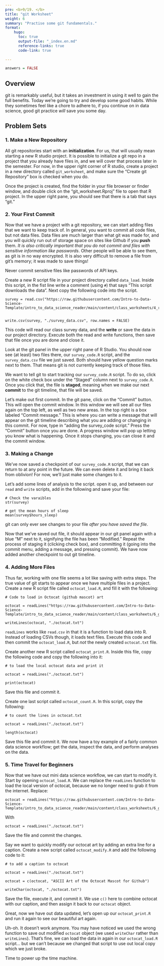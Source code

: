 ```yaml
---
pre: <b>9/19. </b>
title: "git Worksheet"
weight: 6
summary: "Practise some git fundamentals."
format:
    hugo:
      toc: true
      output-file: "_index.en.md"
      reference-links: true
      code-link: true
      
---
```


```r
answers = FALSE
```

## Overview

git is remarkably useful, but it takes an investment in using it well to gain the full benefits. Today we're going to try and develop some good habits. While they sometimes feel like a chore to adhere to, if you continue on in data science, good git practice *will* save you some day.

## Problem Sets

### 1. Make a New Repository

All git repositories start with an **initialization**. For us, that will usually mean starting a new R studio project. It is possible to initialize a git repo in a project that you already have files in, and we will cover that process later in the semester. For now, in the upper right corner of R studio, create a project in a new directory called `git_worksheet`, and make sure the "Create git Repository" box is checked when you do.

Once the project is created, find the folder in your file browser or finder window, and double click on the "git_worksheet.Rproj" file to open that R project. In the upper right pane, you should see that there is a tab that says "git."

### 2. Your First Commit

Now that we have a project with a git repository, we can start adding files that we want to keep track of. In general, you want to commit all code files, but not data files. Data files are much larger than what git was made for, and you will quickly run out of storage space on sites like Github if you **push** them. *It is also critically important that you do not commit and files with sensitive information like passwords*. Other people will be able to see them, as git is in no way encrypted. It is also very difficult to remove a file from git's memory; it was made to save things!

:::{.callout-note}
Never commit sensitive files like passwords of API keys.
:::

Create a new R script file in your project directory called `data_load`. Inside this script, in the fist line write a comment (using `#`) that says "This script downloads the data". Next copy the following code into the script.

```
survey = read.csv("https://raw.githubusercontent.com/Intro-to-Data-Science-Template/intro_to_data_science_reader/main/content/class_worksheets/4_r_rstudio/data/survey_data.csv")


write.csv(survey, "./survey_data.csv", row.names = FALSE)
```

This code will read our class survey data, and the **write** or save the data in our project directory. Execute both the read and write functions, then save that file once you are done and close it.

Look at the git panel in the upper right pane of R Studio. You should now see (at least) two files there, our `survey_code.R` script, and the `survey_data.csv` file we just saved. Both should have yellow question marks next to them. That means git is not currently keeping track of those files.

We want to tell git to start tracking our `survey_code.R` script. To do so, click on the white check box under the "Staged" column next to `survey_code.R`. Once you click that, the file is **staged**, meaning when we make our next **commit** to the git timeline, that file will be saved. 

Let's make out first commit. In the git pane, click on the "Commit" button. This will open the commit window. In this window we will see all our files again on the top left, as well as two new areas. In the top right is a box labeled "Commit message." This is where you can write a message that will appear on the git timeline describing what you are adding or changing in this commit. For now, type in "adding the survey_code script." Press the "Commit" button once you are done. A progress window will pop up letting you know what is happening. Once it stops changing, you can close it and the commit window.

### 3. Making a Change

We've now saved a checkpoint of our `survey_code.R` script, that we can return to at any point in the future. We can even delete it and bring it back from oblivion! For now, we'll just make some changes to it. 

Let's add some lines of analysis to the script. open it up, and between our `read` and `write` scripts, add in the following and save your file:

```
# Check the varaibles
str(survey)

# get the mean hours of sleep
mean(survey$hours_sleep)
```

:::{.callout-warning}
git can only ever see changes to your file *after you have saved the file*. 
:::

Now that we've saved out file, it should appear in our git panel again with a blue "M" next to it, signifying the file has been "Modified." Repeat the process of staging it (clicking check box), and committing it (going into the commit menu, adding a message, and pressing commit). We have now added another checkpoint to out git timeline.

### 4. Adding More Files

Thus far, working with one file seems a lot like saving with extra steps. The true value of git starts to appear once we have multiple files in a project. Create a new R script file called `octocat_load.R`, and fill it with the following:

```
# Code to load in Octocat (github mascot) art

octocat = readLines("https://raw.githubusercontent.com/Intro-to-Data-Science-Template/intro_to_data_science_reader/main/content/class_worksheets/6_git/octocat.txt")

writeLines(octocat, "./octocat.txt")
```

`readLines` works like `read.csv` in that it is a function to load data into R. Instead of loading CSVs though, it loads text files. Execute this code and then commit the `octocat_load.R`, but *not* the newly created `octocat.txt` file.

Create another new R script called `octocat_print.R`. Inside this file, copy the following code and copy the following into it:

```
# to load the local octocat data and print it

octocat = readLines("./octocat.txt")

print(octocat)
```

Save this file and commit it.

Create one last script called `octocat_count.R`. In this script, copy the following:

```
# to count the lines in octocat.txt

octocat = readLines("./octocat.txt")

length(octocat)
```

Save this file and commit it. We now have a toy example of a fairly common data science workflow; get the data, inspect the data, and perform analyses on the data.

### 5. Time Travel for Beginners

Now that we have out mini data science workflow, we can start to modify it. Start by opening `octocat_load.R`. We can replace the `readLines` function to load the local version of octocat, because we no longer need to grab it from the internet. Replace:

```
octocat = readLines("https://raw.githubusercontent.com/Intro-to-Data-Science-Template/intro_to_data_science_reader/main/content/class_worksheets/6_git/octocat.txt")
```

With

```
octocat = readLines("./octocat.txt")
```

Save the file and commit the changes.

Say we want to quickly modify our octocat art by adding an extra line for a caption. Create a new script called `octocat_modify.R` and add the following code to it:

```
# to add a caption to octocat

octocat = readLines("./octocat.txt")

octocat = c(octocat, "ASCII Art of the Octocat Mascot for Github")

writeChar(octocat, "./octocat.txt")
```

Save the file, execute it, and commit it. We use `c()` here to combine octocat with our caption, and then assign it back to our `octocat` object.

Great, now we have out data updated, let's open up our `octocat_print.R` and run it again to see our beautiful art again.

Uh-oh. It doesn't work anymore. You may have noticed we used the wrong function to save out modified `octocat` object (we used `writeChar` rather than `writeLines`). That's fine, we can load the data in again in our `octocat_load.R` script... but we can't because we changed that script to use out local copy which we just broke.

Time to power up the time machine. 
